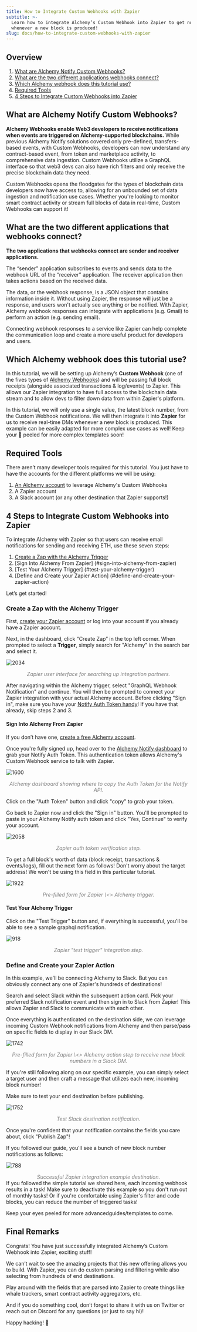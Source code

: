 ```yaml
---
title: How to Integrate Custom Webhooks with Zapier
subtitle: >-
  Learn how to integrate Alchemy’s Custom Webhook into Zapier to get notified
  whenever a new block is produced!
slug: docs/how-to-integrate-custom-webhooks-with-zapier
---
```



## Overview

1. [What are Alchemy Notify Custom Webhooks?](#what-are-alchemy-notify-custom-webhooks)
2. [What are the two different applications webhooks connect?](#what-are-the-two-different-applications-webhooks-connect)
3. [Which Alchemy webhook does this tutorial use?](#which-alchemy-webhook-does-this-tutorial-use)
4. [Required Tools](#required-tools)
5. [4 Steps to Integrate Custom Webhooks into Zapier](#4-steps-to-integrate-custom-webhooks-into-zapier)

## What are Alchemy Notify Custom Webhooks?

**Alchemy Webhooks enable Web3 developers to receive notifications when events are triggered on Alchemy-supported blockchains.** While previous Alchemy Notify solutions covered only pre-defined, transfers-based events, with Custom Webhooks, developers can now understand any contract-based event, from token and marketplace activity, to comprehensive data ingestion. Custom Webhooks utilize a GraphQL interface so that web3 devs can also have rich filters and only receive the precise blockchain data they need.

Custom Webhooks opens the floodgates for the types of blockchain data developers now have access to, allowing for an unbounded set of data ingestion and notification use cases. Whether you're looking to monitor smart contract activity or stream full blocks of data in real-time, Custom Webhooks can support it!

## What are the two different applications that webhooks connect?

**The two applications that webhooks connect are sender and receiver applications.**

The “sender” application subscribes to events and sends data to the webhook URL of the “receiver” application. The receiver application then takes actions based on the received data.

The data, or the webhook response, is a JSON object that contains information inside it. Without using Zapier, the response will just be a response, and users won't actually see anything or be notified. With Zapier, Alchemy webhook responses can integrate with applications (e.g. Gmail) to perform an action (e.g. sending email).

Connecting webhook responses to a service like Zapier can help complete the communication loop and create a more useful product for developers and users.

## Which Alchemy webhook does this tutorial use?

In this tutorial, we will be setting up Alchemy’s **Custom Webhook** (one of the fives types of [Alchemy Webhooks](https://docs.alchemy.com/alchemy/enhanced-apis/notify-api/using-notify)) and will be passing full block receipts (alongside associated transactions & log/events) to Zapier. This allows our Zapier integration to have full access to the blockchain data stream and to allow devs to filter down data from within Zapier's platform.

In this tutorial, we will only use a single value, the latest block number, from the Custom Webhook notifications. We will then integrate it into **Zapier** for us to receive real-time DMs whenever a new block is produced. This example can be easily adapted for more complex use cases as well! Keep your 👀 peeled for more complex templates soon!

## Required Tools

There aren’t many developer tools required for this tutorial. You just have to have the accounts for the different platforms we will be using:

1. [An Alchemy account](https://dashboard.alchemyapi.io/signup/?a=c3e69d5930) to leverage Alchemy's Custom Webhooks
2. A Zapier account
3. A Slack account (or any other destination that Zapier supports!)

## 4 Steps to Integrate Custom Webhooks into Zapier

To integrate Alchemy with Zapier so that users can receive email notifications for sending and receiving ETH, use these seven steps:

1. [Create a Zap with the Alchemy Trigger](#create-a-zap-with-the-alchemy-trigger)
2. \[Sign Into Alchemy From Zapier] (#sign-into-alchemy-from-zapier)
3. \[Test Your Alchemy Trigger] (#test-your-alchemy-trigger)
4. \[Define and Create your Zapier Action] (#define-and-create-your-zapier-action)

Let’s get started!

### Create a Zap with the Alchemy Trigger

First, [create your Zapier account](https://zapier.com/https://zapier.com/sign-up) or log into your account if you already have a Zapier account.

Next, in the dashboard, click “Create Zap” in the top left corner. When prompted to select a **Trigger**, simply search for "Alchemy" in the search bar and select it.

![2034](/images/2b9057f-Screenshot_2023-03-08_at_11.10.34_AM.png "Screenshot 2023-03-08 at 11.10.34 AM.png")
<div align="center" style="color: gray; font-style: italic;">Zapier user interface for searching up integration partners.</div>

After navigating within the Alchemy trigger, select "GraphQL Webhook Notification" and continue. You will then be prompted to connect your Zapier integration with your actual Alchemy account. Before clicking "Sign in", make sure you have your [Notify Auth Token handy](/reference/notify-api-faq#where-do-i-find-my-alchemy-auth-token)! If you have that already, skip steps 2 and 3.

#### Sign Into Alchemy From Zapier

If you don’t have one, [create a free Alchemy account](https://dashboard.alchemyapi.io/signup/?a=c3e69d5930).

Once you're fully signed up, head over to the [Alchemy Notify dashboard](https://dashboard.alchemy.com/notify) to grab your Notify Auth Token. This authentication token allows Alchemy's Custom Webhook service to talk with Zapier.

![1600](/images/394f024-bff3cc7-notify_page_screenshot.png "bff3cc7-notify_page_screenshot.png")
<div align="center" style="color: gray; font-style: italic;">Alchemy dashboard showing where to copy the Auth Token for the Notify API.</div>

Click on the "Auth Token" button and click "copy" to grab your token.

Go back to Zapier now and click the "Sign in" button. You'll be prompted to paste in your Alchemy Notify auth token and click "Yes, Continue" to verify your account.

![2058](/images/185177c-Screenshot_2023-03-08_at_11.33.28_AM.png "Screenshot 2023-03-08 at 11.33.28 AM.png")
<div align="center" style="color: gray; font-style: italic;">Zapier auth token verification step.</div>

To get a full block's worth of data (block receipt, transactions & events/logs), fill out the next form as follows! Don't worry about the target address! We won't be using this field in this particular tutorial.

![1922](/images/9875979-Screenshot_2023-03-08_at_11.36.05_AM.png "Screenshot 2023-03-08 at 11.36.05 AM.png")
<div align="center" style="color: gray; font-style: italic;">Pre-filled form for Zapier \<> Alchemy trigger.</div>

#### Test Your Alchemy Trigger

Click on the "Test Trigger" button and, if everything is successful, you'll be able to see a sample graphql notification.

![918](/images/56744a6-Screenshot_2023-03-08_at_11.51.20_AM.png "Screenshot 2023-03-08 at 11.51.20 AM.png")
<div align="center" style="color: gray; font-style: italic;">Zapier "test trigger" integration step.</div>

### Define and Create your Zapier Action

In this example, we'll be connecting Alchemy to Slack. But you can obviously connect any one of Zapier's hundreds of destinations!

Search and select Slack within the subsequent action card. Pick your preferred Slack notification event and then sign in to Slack from Zapier! This allows Zapier and Slack to communicate with each other.

Once everything is authenticated on the destination side, we can leverage incoming Custom Webhook notifications from Alchemy and then parse/pass on specific fields to display in our Slack DM.

![1742](/images/1b173cc-Screenshot_2023-03-08_at_12.07.34_PM.png "Screenshot 2023-03-08 at 12.07.34 PM.png")
<div align="center" style="color: gray; font-style: italic;">Pre-filled form for Zapier \<> Alchemy action step to receive new block numbers in a Slack DM.</div>

If you're still following along on our specific example, you can simply select a target user and then craft a message that utilizes each new, incoming block number!

Make sure to test your end destination before publishing.

![1752](/images/9f48a8f-Screenshot_2023-03-08_at_12.10.57_PM.png "Screenshot 2023-03-08 at 12.10.57 PM.png")
<div align="center" style="color: gray; font-style: italic;">Test Slack destination notification.</div>

Once you're confident that your notification contains the fields you care about, click "Publish Zap"!

If you followed our guide, you'll see a bunch of new block number notifications as follows:

![788](/images/56f8d1c-Screenshot_2023-03-08_at_12.14.20_PM.png "Screenshot 2023-03-08 at 12.14.20 PM.png")
<div align="center" style="color: gray; font-style: italic;">Successful Zapier integration example destination.</div>

<Warning>
  If you followed the simple tutorial we shared here, each incoming webhook results in a task! Make sure to deactivate this example so you don't run out of monthly tasks! Or if you're comfortable using Zapier's filter and code blocks, you can reduce the number of triggered tasks!

  Keep your eyes peeled for more advancedguides/templates to come.
</Warning>

## Final Remarks

Congrats! You have just successfully integrated Alchemy’s Custom Webhook into Zapier, exciting stuff!

We can’t wait to see the amazing projects that this new offering allows you to build. With Zapier, you can do custom parsing and filtering while also selecting from hundreds of end destinations.

Play around with the fields that are parsed into Zapier to create things like whale trackers, smart contract activity aggregators, etc.

And if you do something cool, don’t forget to share it with us on Twitter or reach out on Discord for any questions (or just to say hi)!

Happy hacking! 🎉
